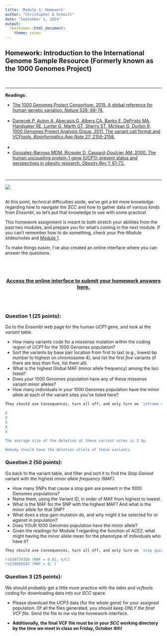 ```yaml
---
title: 'Module 1: Homework'
author: "Christopher A Schmitt"
date: "September 1, 2024"
output: 
  rmarkdown::html_document:
    theme: cosmo
---
```


## Homework: Introduction to the International Genome Sample Resource (Formerly known as the 1000 Genomes Project)

<br>

***

**Readings**:<ul>
<li>[The 1000 Genomes Project Consortium. 2015. A global reference for human genetic variation. *Nature* 526: 68-74.](https://www.nature.com/articles/nature15393)</li><br>
<li>[Danecek P, Auton A, Abecasis G, Albers CA, Banks E, DePristo MA, Handsaker RE, Lunter G, Marth GT, Sherry ST, McVean G, Durbin R, 1000 Genomes Project Analysis Group. 2011. The variant call format and VCFtools. *Bioinformatics App Note* 27: 2156-2158.](https://academic.oup.com/bioinformatics/article/27/15/2156/402296)</li><br>
<li><li>[Gonzalez-Barroso MDM, Ricquier D, Cassard-Doulcier AM. 2000. The human uncoupling protein-1 gene (UCP1): present status and perspectives in obesity research. *Obesity Rev* 1: 61-72.](https://onlinelibrary.wiley.com/doi/full/10.1046/j.1467-789x.2000.00009.x)</li></ul><br>

***

![](img/1kGP.png)
<br>
<br>

At this point, technical difficulties aside, we've got a bit more knowledge regarding how to navigate the *SCC* and how to gather data of various kinds from *Ensembl*, so let's put that knowledge to use with some practice!<br> 

This homework assignment is meant to both stretch your abilities from the past two modules, and prepare you for what's coming in the next module. If you can't remember how to do something, check your Pre-Module slides/notes and [Module 1](Lab1_Module.html).<br>

To make things easier, I've also created an online interface where you can answer the questions.

<br><br>
<center>
### [Access the online interface to submit your homework answers here.](https://forms.gle/NSUZZ91fnRkh9jrt8)
</center>
<br><br>

### Question 1 (25 points): 

Go to the *Ensembl* web page for the human *UCP1* gene, and look at the *variant table*.<br> 

* How many variants code for a missense mutation within the coding region of *UCP1* for the 1000 Genomes population?
* Sort the variants by base pair location from first to last (e.g., lowest bp number to highest on chromosome 4), and list the first *five* variants (if there are less than five, list them all).
* What is the highest Global MAF (minor allele frequency) among the loci listed?
* Does *your* 1000 Genomes population have any of these missense variant minor alleles?
* How many individuals in *your* 1000 Genomes population have the minor allele at each of the variant sites you've listed here?

```r
They should use Consequences, turn all off, and only turn on 'inframe deletion' Once that's done, there are X SNPs left. The SNPs themselves are, in order from lowest bp location to highest:

X
X
X
X
X

The average size of the deletion at these variant sites is 3 bp.

Nobody should have the deletion allele of these variants.
```

### Question 2 (50 points):

Go back to the variant table, and filter and sort it to find the *Stop Gained* variant with the highest *minor allele frequency (MAF)*.

* How many SNPs that cause a stop gain are present in the 1000 Genomes populations?  
* Name them, using the Variant ID, in order of MAF from highest to lowest.
* What is the MAF for the SNP with the highest MAF? And what is the *minor* allele for that SNP? 
* What does a stop gain mutation do, and why might it be selected for or against in population?  
* Does YOUR 1000 Genomes population have the minor allele?
* Given the readings for Module 1 regarding the function of *ACE2*, what might having the minor allele mean for the phenotype of individuals who have it?

```r
They should use Consequences, turn all off, and only turn on 'stop gain' Once that's done, there are 2 SNPs left that are part of the 1KG populations (but 15 total). The SNPs themselves are, in order from highest MAF to lowest:

rs530774350 (MAF = 0.01; G/C)
rs539685692 (MAF = 0; )


```

### Question 3 (25 points):

We should *probably* get a little more practice with the *tabix* and *vcftools* coding for downloading data into our *SCC* space.<br>

* Please download the *UCP3* data (for the whole gene) for your assigned population. Of all the files generated, you should keep *ONLY the final VCF file*. Send the file to me via the homework interface.<br>

* **Additionally, the final VCF file must be in your *SCC* working directory by the time we meet in class on Friday, October 4th!**




